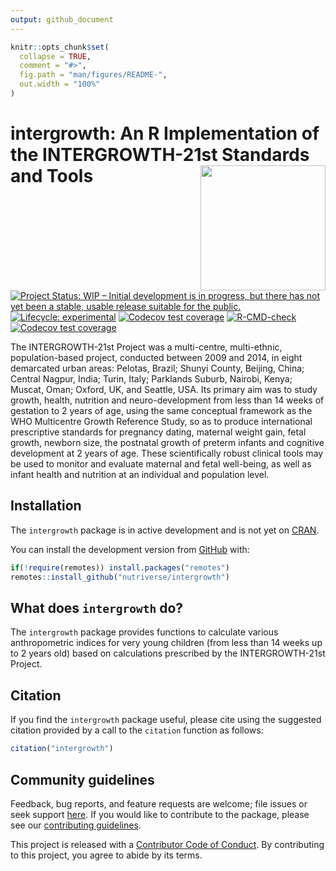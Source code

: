 ```yaml
---
output: github_document
---
```


<!-- README.md is generated from README.Rmd. Please edit that file -->

```r
knitr::opts_chunk$set(
  collapse = TRUE,
  comment = "#>",
  fig.path = "man/figures/README-",
  out.width = "100%"
)
```
# intergrowth: An R Implementation of the INTERGROWTH-21st Standards and Tools <img src="man/figures/intergrowth.png" width="200px" align="right" />

<!-- badges: start -->
[![Project Status: WIP – Initial development is in progress, but there has not yet been a stable, usable release suitable for the public.](https://www.repostatus.org/badges/latest/wip.svg)](https://www.repostatus.org/#wip)
[![Lifecycle: experimental](https://img.shields.io/badge/lifecycle-experimental-orange.svg)](https://lifecycle.r-lib.org/articles/stages.html#experimental)
[![Codecov test coverage](https://codecov.io/gh/nutriverse/intergrowth/branch/main/graph/badge.svg)](https://codecov.io/gh/nutriverse/intergrowth?branch=main)
[![R-CMD-check](https://github.com/nutriverse/intergrowth/actions/workflows/R-CMD-check.yaml/badge.svg)](https://github.com/nutriverse/intergrowth/actions/workflows/R-CMD-check.yaml)
[![Codecov test coverage](https://codecov.io/gh/nutriverse/intergrowth/branch/main/graph/badge.svg)](https://app.codecov.io/gh/nutriverse/intergrowth?branch=main)
<!-- badges: end -->

The INTERGROWTH-21st Project was a multi-centre, multi-ethnic, population-based project, conducted between 2009 and 2014, in eight demarcated urban areas: Pelotas, Brazil; Shunyi County, Beijing, China; Central Nagpur, India; Turin, Italy; Parklands Suburb, Nairobi, Kenya; Muscat, Oman; Oxford, UK, and Seattle, USA. Its primary aim was to study growth, health, nutrition and neuro-development from less than 14 weeks of gestation to 2 years of age, using the same conceptual framework as the WHO Multicentre Growth Reference Study, so as to produce international prescriptive standards for pregnancy dating, maternal weight gain, fetal growth, newborn size, the postnatal growth of preterm infants and cognitive development at 2 years of age. These scientifically robust clinical tools may be used to monitor and evaluate maternal and fetal well-being, as well as infant health and nutrition at an individual and population level.

## Installation

<!---
You can install the released version of intergrowth from [CRAN](https://CRAN.R-project.org) with:

``` r
install.packages("intergrowth")
```
--->

The `intergrowth` package is in active development and is not yet on [CRAN](https://CRAN.R-project.org).

You can install the development version from [GitHub](https://github.com/) with:

``` r
if(!require(remotes)) install.packages("remotes")
remotes::install_github("nutriverse/intergrowth")
```

## What does `intergrowth` do?

The `intergrowth` package provides functions to calculate various anthropometric indices for very young children (from less than 14 weeks up to 2 years old) based on calculations prescribed by the INTERGROWTH-21st Project.

## Citation

If you find the `intergrowth` package useful, please cite using the suggested citation provided by a call to the `citation` function as follows:

```r
citation("intergrowth")
```

## Community guidelines

Feedback, bug reports, and feature requests are welcome; file issues or seek support [here](https://github.com/nutriverse/intergrowth/issues). If you would like to contribute to the package, please see our [contributing guidelines](https://nutriverse.io/intergrowth/CONTRIBUTING.html).

This project is released with a [Contributor Code of Conduct](https://contributor-covenant.org/version/2/1/CODE_OF_CONDUCT.html). By contributing to this project, you agree to abide by its terms.

